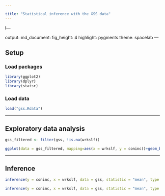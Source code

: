 ```yaml
---

title: "Statistical inference with the GSS data"
---
```

l---

output: 
  md_document: 
    fig_height: 4
    highlight: pygments
    theme: spacelab
---

## Setup

### Load packages

```r
library(ggplot2)
library(dplyr)
library(statsr)
```

### Load data

```r
load("gss.Rdata")
```


* * *

## Exploratory data analysis

```r
gss_filtered <- filter(gss, !is.na(wrkslf))

ggplot(data = gss_filtered, mapping=aes(x = wrkslf, y = coninc))+geom_boxplot()
```


* * *

## Inference

```r
inference(y = coninc, x = wrkslf, data = gss, statistic = "mean", type = "ht", null = 0,  alternative = "twosided", method = "theoretical")
```
```r
inference(y = coninc, x = wrkslf, data = gss, statistic = "mean", type = "ci", method = "theoretical")
```
